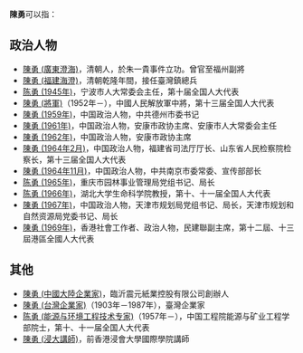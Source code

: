'''陳勇'''可以指：
== 政治人物 ==
* [[陳勇_(廣東澄海)|陳勇 (廣東澄海)]]，清朝人，於朱一貴事件立功。曾官至福州副將
* [[陳勇_(福建海澄)|陳勇 (福建海澄)]]，清朝乾隆年間，接任臺灣鎮總兵
* [[陈勇_(1945年)|陈勇 (1945年)]]，宁波市人大常委会主任，第十届全国人大代表
* [[陳勇_(將軍)|陳勇 (將軍)]]（1952年－），中國人民解放軍中將，第十三届全国人大代表
* [[陳勇_(1959年)|陳勇 (1959年)]]，中国政治人物，中共德州市委书记
* [[陳勇_(1961年)|陳勇 (1961年)]]，中国政治人物，安康市政协主席、安康市人大常委会主任
* [[陳勇_(1962年)|陳勇 (1962年)]]，中国政治人物，安康市政协主席
* [[陳勇_(1964年2月)|陳勇 (1964年2月)]]，中国政治人物，福建省司法厅厅长、山东省人民检察院检察长，第十三届全国人大代表
* [[陳勇_(1964年11月)|陳勇 (1964年11月)]]，中国政治人物，中共南京市委常委、宣传部部长
* [[陈勇_(1965年)|陈勇 (1965年)]]，重庆市园林事业管理局党组书记、局长 
* [[陈勇_(1966年)|陈勇 (1966年)]]，湖北大学生命科学院教授，第十、十一届全国人大代表
* [[陳勇_(1967年)|陳勇 (1967年)]]，中国政治人物，天津市规划局党组书记、局长，天津市规划和自然资源局党委书记、局长
* [[陳勇_(1969年)|陳勇 (1969年)]]，香港社會工作者、政治人物，民建聯副主席，第十二屆、十三屆港區全國人大代表
<!--[[陈勇_(襄阳市公安局党委副书记)|陈勇 (襄阳市公安局党委副书记)]]（1969年9月—）-->

== 其他 ==
* [[陳勇_(中國大陸企業家)|陳勇 (中國大陸企業家)]]，臨沂震元紙業控股有限公司創辦人
* [[陳勇_(台灣企業家)|陳勇 (台灣企業家)]]（1903年－1987年），臺灣企業家
* [[陈勇_(能源与环境工程技术专家)|陈勇 (能源与环境工程技术专家)]]（1957年－），中国工程院能源与矿业工程学部院士，第十、十一届全国人大代表
* [[陳勇_(浸大講師)|陳勇 (浸大講師)]]，前香港浸會大學國際學院講師
{{Disambiguation|Y|Cat=二字陳姓人名消歧義}}